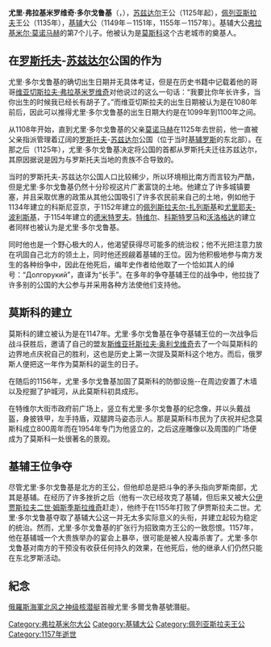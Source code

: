 {{Infobox royalty
| name = 尤里·多尔戈鲁基
| native name = Юрий Владимирович Долгорукий
| image = Dolgorukiy.jpg
| imgw = 200px
| caption = 尤里·多尔戈鲁基的肖像，繪於1672年
| succession1 = [[弗拉基米尔大公|罗斯托夫-苏兹达尔公爵]]
| moretext1 = 
| reign1 = 1113年至1157年
| predecessor1 = 無（首任）
| successor1 = [[安德烈·博戈柳布斯基|安德烈·博戈柳布斯基]]
| succession2 = [[佩列亚斯拉夫统治者列表|佩列亚斯拉夫王公]]
| moretext2 = 
| reign2 = 1135年
| coronation = 
| predecessor2 = [[维亚切斯拉夫·弗拉基米罗维奇|维亚切斯拉夫·弗拉基米罗维奇]]
| successor2 = [[安德烈·弗拉基米罗维奇_(佩列亚斯拉夫)|安德烈·弗拉基米罗维奇]]
| succession3 = [[基辅大公|基辅大公]]
| moretext3 = 
| reign3 = 1149年至1151年<br/>1155年至1157年
| predecessor3 = 1149年至1151年：[[伊贾斯拉夫二世·姆斯季斯拉维奇|伊贾斯拉夫二世]]<br/>1155年至1157年：[[罗斯季斯拉夫一世·姆斯季斯拉维奇|罗斯季斯拉夫一世]]
| successor3 = 1149年至1151年：[[伊贾斯拉夫二世·姆斯季斯拉维奇|伊贾斯拉夫二世]]<br/>1155年至1157年：伊贾斯拉夫三世
| house = [[留里克王朝|留里克王朝]]
| father = [[弗拉基米爾·莫諾馬赫|弗拉基米爾·莫諾馬赫]]
| mother = 
| birth_date = 1090年代（實際年份不詳）
| birth_place = 
| death_date = 1157年5月15日
| death_place = [[基輔|基輔]]
| place of burial = [[救世主教堂_(基輔)|救世主教堂]]<br/>[[基輔|基輔]]
|burial_date=
| signature = 
| religion  = [[東正教|東正教]]
}}
'''尤里·弗拉基米罗维奇·多尔戈鲁基'''（{{lang|ru|[[俄語|俄語]]：'''Юрий Владимирович Долгорукий'''}}，{{bd||1099年|1157年|5月15日|catIdx=Д}}），[[苏兹达尔|苏兹达尔]]王公（1125年起），[[佩列亚斯拉夫|佩列亚斯拉夫]]王公（1135年），[[基辅|基辅]]大公（1149年－1151年，1155年－1157年）。基辅大公[[弗拉基米尔·莫诺马赫|弗拉基米尔·莫诺马赫]]的第7个儿子。他被认为是[[莫斯科|莫斯科]]这个古老城市的奠基人。

== 在[[罗斯托夫|罗斯托夫]]-[[苏兹达尔|苏兹达尔]]公国的作为 ==

尤里·多尔戈鲁基的确切出生日期并无具体考证，但是在历史书籍中记载着他的哥哥[[维亚切斯拉夫·弗拉基米罗维奇|维亚切斯拉夫·弗拉基米罗维奇]]对他说过的这么一句话：“我要比你年长许多，当你出生的时候我已经长有胡子了。”而维亚切斯拉夫的出生日期被认为是在1080年前后，因此可以推得尤里·多尔戈鲁基的出生日期大约是在1099年到1100年之间。

从1108年开始，直到尤里·多尔戈鲁基的父亲[[弗拉基米爾·莫諾馬赫|莫诺马赫]]在1125年去世前，他一直被父亲指派管理着辽阔的[[罗斯托夫|罗斯托夫]]-[[苏兹达尔|苏兹达尔]]公国（位于当时[[基辅罗斯|基辅罗斯]]的东北部）。在那之后（1125年），尤里·多尔戈鲁基决定将公国的首都从罗斯托夫迁往苏兹达尔，其原因据说是因为与罗斯托夫当地的贵族不合导致的。

当时的罗斯托夫-苏兹达尔公国人口比较稀少，所以环境相比南方而言较为严酷，但是尤里·多尔戈鲁基仍然十分珍视这片广袤富饶的土地。他建立了许多城镇要塞，并且采取优惠的政策从其他公国吸引了许多农民前来自己的土地，例如他于1134年建立的科斯尼亚京，于1152年建立的[[佩列斯拉夫尔-扎列斯基|佩列斯拉夫尔-扎列斯基]]和[[尤里耶夫-波利斯基|尤里耶夫-波利斯基]]，于1154年建立的[[德米特罗夫|德米特罗夫]]。[[特维尔|特维尔]]、[[科斯特罗马|科斯特罗马]]和[[沃洛格达|沃洛格达]]的建立者同样也被认为是尤里·多尔戈鲁基。

同时他也是一个野心极大的人，他渴望获得尽可能多的统治权；他不光把注意力放在巩固自己北方的领土上，同时他还觊觎着基辅的王位。因为他积极地参与南方发生的各种纷争中，因此在他死后，编年史作者给他取了一个恰如其人的绰号：“Долгорукий”，直译为“长手”。在多年的争夺基辅王位的战争中，他拉拢了许多别的公国的大公参与并采用各种方法使他们支持他。

== 莫斯科的建立 ==
莫斯科的建立被认为是在1147年。尤里·多尔戈鲁基在争夺基辅王位的一次战争后战斗获胜后，邀请了自己的盟友[[斯维亚托斯拉夫·奥利戈维奇|斯维亚托斯拉夫·奥利戈维奇]]去了一个叫莫斯科的边界地点庆祝自己的胜利，这也是历史上第一次提及莫斯科这个地方。而后，俄罗斯人便把这一年作为莫斯科的诞生的日子。

在随后的1156年，尤里·多尔戈鲁基加固了莫斯科的防御设施--在周边安置了木墙以及挖掘了护城河，从此莫斯科初具成形。

在特维尔大街市政府前广场上，竖立有尤里·多尔戈鲁基的纪念像，并以头戴战盔，身披铁甲，左手持盾，双腿跨马姿态示人。那是莫斯科市民为了庆祝并纪念莫斯科成立800周年而在1954年专门为他竖立的，之后这座雕像以及周围的广场便成为了莫斯科一处很著名的景观。

== 基辅王位争夺 ==

尽管尤里·多尔戈鲁基是北方的王公，但他却总是把斗争的矛头指向罗斯南部，尤其是基辅。在经历了许多挫折之后（他有一次已经攻克了基辅，但后来又被大公[[伊贾斯拉夫二世·姆斯季斯拉维奇|伊贾斯拉夫二世·姆斯季斯拉维奇]]赶走），他终于在1155年打败了伊贾斯拉夫二世。尤里·多尔戈鲁基夺取了基辅大公这一并无太多实际意义的头衔，并建立起较为稳定的统治。然而，尤里·多尔戈鲁基的扩张行为招致南方王公的一致怨恨。1157年，他在基辅城一个大贵族举办的宴会上暴卒，很可能是被人投毒杀害了。尤里·多尔戈鲁基对南方的干预没有收获任何持久的效果，在他死后，他的继承人们仍然只能在东北罗斯活动。

== 紀念 ==
[[俄羅斯海軍|俄羅斯海軍]][[北风之神级核潜艇|北风之神级核潜艇]]首艘尤里·多爾戈魯基號潛艇。

{{start box}}

{{S-start}}
{{S-hou|[[留里克王朝|留里克王朝]]||約1099年|1157年|5月15日}}
{{s-break}}
{{S-reg}}
{{s-before|無}}
{{s-title|[[弗拉基米爾大公|羅斯托夫-蘇茲達爾公爵]]|1113－1157}}
{{s-after|[[安德烈·博戈柳布斯基|安德烈·博戈柳布斯基]]}}
{{s-before|[[維亞切斯拉夫·弗拉基米羅維奇|維亞切斯拉夫·弗拉基米羅維奇]]}}
{{s-title|[[佩列亞斯拉夫統治者列表|佩列亞斯拉夫王公]]|1135}}
{{s-after|[[安德烈·弗拉基米羅維奇(佩列亞斯拉夫)|安德烈·弗拉基米羅維奇]]}}
{{s-before|[[伊賈斯拉夫二世·姆斯季斯拉維奇|伊賈斯拉夫二世]]}}
{{s-title|[[基輔大公|基輔大公]]|1149－1151}}
{{s-after|[[伊賈斯拉夫二世·姆斯季斯拉維奇|伊賈斯拉夫二世]]}}
{{s-before|[[羅斯季斯拉夫一世·姆斯季斯拉維奇|羅斯季斯拉夫一世]]}}
{{s-title|[[基輔大公|基輔大公]]|1155－1157}}
{{s-after|[[伊賈斯拉夫三世·達維多維奇|伊賈斯拉夫三世]]}}
{{end box}}
{{羅斯國家元首}}

{{Authority control}}
[[Category:弗拉基米尔大公|Category:弗拉基米尔大公]]
[[Category:基辅大公|Category:基辅大公]]
[[Category:佩列亚斯拉夫王公|Category:佩列亚斯拉夫王公]]
[[Category:1157年逝世|Category:1157年逝世]]